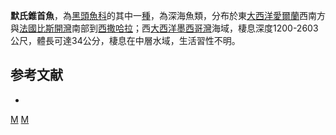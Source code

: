 {{Speciesbox
| taxon = Conocara murrayi
| status = NE
| status_system = IUCN3.1
| binomial_authority = [[Koefoed|Koefoed]], 1927
| synonyms = *''Alepocephalus murrayi '', Koefoed, 1927 
}}

'''默氏錐首魚'''，為[[黑頭魚科|黑頭魚科]]的其中一[[種|種]]，為深海魚類，分布於東[[大西洋|大西洋]][[愛爾蘭|愛爾蘭]]西南方與[[法國|法國]][[比斯開灣|比斯開灣]]南部到[[西撒哈拉|西撒哈拉]]；西[[大西洋|大西洋]][[墨西哥灣|墨西哥灣]]海域，棲息深度1200-2603公尺，體長可達34公分，棲息在中層水域，生活習性不明。

==参考文献==
*{{FishBase_species|genus=Conocara|species=murrayi|year=2015|month=9}}

{{taxonbar}}
[[Category:_1927年描述的鱼类|M]]
[[Category:錐首魚屬|M]]